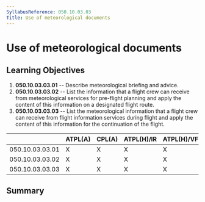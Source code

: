 ```yaml
---
SyllabusReference: 050.10.03.03
Title: Use of meteorological documents
---
```


# Use of meteorological documents

## Learning Objectives

1.  **050.10.03.03.01** -- Describe meteorological briefing and advice.
2.  **050.10.03.03.02** -- List the information that a flight crew can receive
    from meteorological services for pre-flight planning and apply the content
    of this information on a designated flight route.
3.  **050.10.03.03.03** -- List the meteorological information that a flight
    crew can receive from flight information services during flight and apply
    the content of this information for the continuation of the flight.

|                 | ATPL(A) | CPL(A) | ATPL(H)/IR | ATPL(H)/VFR | CPL(H) | IR  | CBIR(A) |
| --------------- | ------- | ------ | ---------- | ----------- | ------ | --- | ------- |
| 050.10.03.03.01 | X       | X      | X          | X           | X      | X   | X       |
| 050.10.03.03.02 | X       | X      | X          | X           | X      | X   | X       |
| 050.10.03.03.03 | X       | X      | X          | X           | X      | X   | X       |

## Summary
